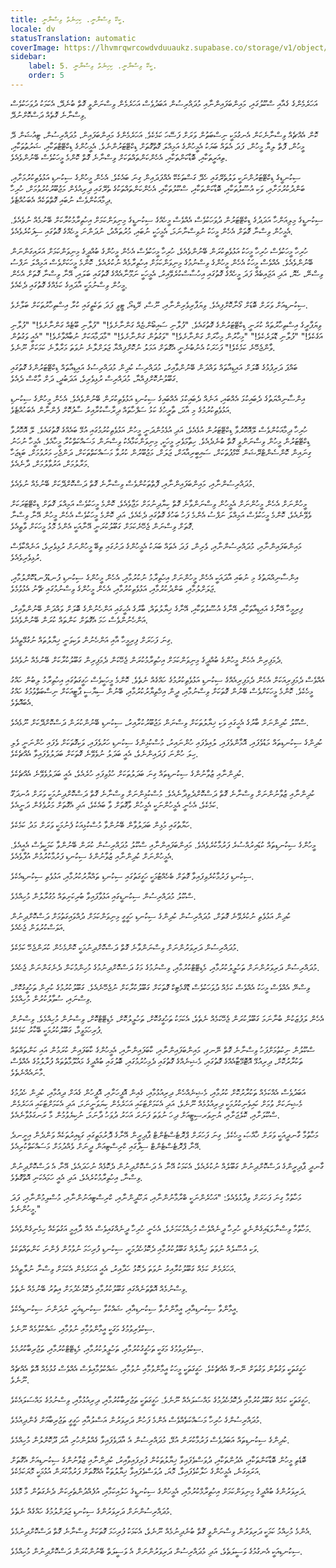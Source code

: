 ```yaml
---
title: ކީކޭ ވިސްނާނީ. ކިހިނެތް ވިސްނާނީ.
locale: dv
statusTranslation: automatic
coverImage: https://lhvmrqwrcowdvduuaukz.supabase.co/storage/v1/object/public/strapi-uploads/small_cover-educacion-fundamental.webp-2d51a7828a2b1309555be27f7e2a61a0.webp
sidebar:
    label: 5. ކީކޭ ވިސްނާނީ. ކިހިނެތް ވިސްނާނީ.
    order: 5
---
```

އަހަރެމެންގެ ގެއާއި ސްކޫލުގައި، މައިންބަފައިންނާއި މުދައްރިސުން އަބަދުވެސް އަހަރެމެން ވިސްނަންވީ ގޮތް ބުނެދޭ، އެކަމަކު ދުވަހަކުވެސް ވިސްނާނެ ގޮތެއް ދަސްކޮށްނުދޭ.

ކޮން އެއްޗެއް ވިސްނާނެކަން އެނގުމަކީ ނިސްބަތުން ވަރަށް ފަސޭހަ ކަމެކެވެ. އަހަރެމެންގެ މައިންބަފައިން، މުދައްރިސުން، ޓިއުޝަން ދޭ މީހުން، ފޮތް ލިޔާ މީހުން، ފަދަ އެތައް ބަޔަކު އެމީހުންގެ އަމިއްލަ ގޮތްގޮތަށް ޑިކްޓޭޓަރުންނެވެ. އެމީހުންގެ ޑިކްޓޭޓްތަކާއި، ޝަރުތުތަކާއި، ތިއަރީތަކާއި، ބޮޑާކަންތަކާއި، އެހެންކަންތައްތަކަށް ވިސްނާނެ ގޮތް ކޮންމެ މީހަކުވެސް ބޭނުންވެއެވެ.

ސިކުނޑީގެ ޑިކްޓޭޓަރުންނަކީ ވަލުތެރޭގައި ހެދޭ ގަސްތަކެކޭ އެއްފަދައިން ގިނަ ބައެކެވެ. އެހެން މީހުންގެ ސިކުނޑި އަޅުވެތިކުރުމަށާއި، ބަންދުކުރުމަށާއި، ވަކި އުސޫލުތަކާއި، ބޮޑާކަންތަކާއި، ސްކޫލުތަކާއި، އެހެންކަންތައްތަކުގެ ތެރޭގައި ދިރިއުޅެން މަޖުބޫރުކުރުވުމަށް، ހުރިހާ ދިމާއަކުންވެސް ނުބައި ގޮތްތަކެއް އެބަހުއްޓެވެ.

ސިކުނޑީގެ މިލިއަންހާ އަދަދުގެ ޑިކްޓޭޓަރުން ދުވަހަކުވެސް އެއްވެސް މީހެއްގެ ސިކުނޑީގެ މިނިވަންކަމަށް އިހުތިރާމުކުރާކަށް ބޭނުމެއް ނުވެއެވެ. އެމީހުން ވިސްނާ ގޮތަށް އެހެން މީހަކު ނުވިސްނާނަމަ، އެމީހަކީ ނުބައި، މުރުތައްދު، ނުދަންނަ މީހެއްގެ ގޮތުގައި ސިފަކުރެވެއެވެ.

ހުރިހާ މީހަކުވެސް ހުރިހާ މީހަކު އަޅުވެތިކުރަން ބޭނުންވެއެވެ، ހުރިހާ މީހަކުވެސް އެހެން މީހުންގެ ބުއްދީގެ މިނިވަންކަމަށް އަރައިގަންނަން ބޭނުންވެއެވެ. އެއްވެސް މީހަކު އެހެން މީހުންގެ ވިސްނުމުގެ މިނިވަންކަމަށް އިހުތިރާމެއް ނުކުރެއެވެ. ކޮންމެ މީހަކަށްވެސް އަމިއްލަ ނަފްސު ވިސްނޭ، ހެޔޮ، އަދި އަޖައިބެއް ފަދަ މީހެއްގެ ގޮތުގައި އިހުސާސްކުރެވޭއިރު، އެމީހަކީ ނަމޫނާއެއްގެ ގޮތުގައި ބަލައި، އޭނާ ވިސްނާ ގޮތަށް އެހެން މީހުން ވިސްނުމަކީ އާދައިގެ ކަމެއްގެ ގޮތުގައި ދެކެއެވެ.

ސިކުނޑިއަށް ވަރަށް ބޮޑަށް ގޯނާކޮށްފިއެވެ. ވިޔަފާރިވެރިންނާއި، ނޫސް، ރޭޑިއޯ، ޓީވީ ފަދަ ތަކެތީގައި ކުރާ އިސްތިހާރުތަކަށް ބަލާށެވެ.

ވިޔަފާރީގެ އިސްތިހާރުތައް ކުރަނީ ޑިކްޓޭޓަރުންގެ ގޮތުގައެވެ. "ފުލާނި ސައިބޯންޏެއް ގަންނާށެވެ!" "ފުލާނި ބޫޓެއް ގަންނާށެވެ!" "ފުލާނި އަގެކެވެ!" "ފުލާނި ޑޮލަރެކެވެ!" "މިހާރުން މިހާރަށް ގަންނާށެވެ!" "ވަގުތުން ގަންނާށެވެ!" "މާދަމާއަކަށް ނުބާއްވާށެވެ!" "އެއީ ވަގުތުން ވާންޖެހޭނެ ކަމެކެވެ!" ފަހަރަކު އެނުބުނެނީ އެގޮތަށް އަމަލު ނުކޮށްފިއްޔާ ޖަލަށްލާނެ ނުވަތަ މަރާލާނެ ކަމަކަށް ނޫނެވެ.

ބައްޕަ ދަރިފުޅުގެ ބޮލަށް އައިޑިއާތައް ވައްދަން ބޭނުންވާއިރު، މުދައްރިސު ކުދިން މުދައްރިސުގެ އައިޑިއާތައް ޑިކްޓޭޓަރުންގެ ގޮތުގައި ގަބޫލުނުކޮށްފިއްޔާ، މުދައްރިސް ރުޅިވެރިވެ، އަދަބުދީ، ދަށް މާކްސް ދެއެވެ.

އިންސާނިއްޔަތުގެ ދެބައިކުޅަ އެއްބައި، އަނެއް ދެބައިކުޅަ އެއްބައިގެ ސިކުނޑި އަޅުވެތިކުރަން ބޭނުންވެއެވެ. އެހެން މީހުންގެ ސިކުނޑި އަޅުވެތިކުރުމުގެ މި އާދަ، ތާރީހުގެ ކަޅު ސަފްހާތައް ދިރާސާކުރާއިރު ސާފުކޮށް ފެންނާން އެބަހުއްޓެވެ.

ހުރިހާ ދިމާއަކުންވެސް ލޭއޮހޮރުވާ ޑިކްޓޭޓަރުން އުޅެއެވެ، އަދި އުޅެމުންދަނީ މީހުން އަޅުވެތިކުރުމުގައި އުޅޭ ބައެއްގެ ގޮތުގައެވެ. ލޭ އޮހޮރުވާ ޑިކްޓޭޓަރުން މީހުން ވިސްނަންވީ ގޮތް ބުނެދެއެވެ. ހިތާމަވެރި މީހަކީ، މިނިވަންކަމާއެކު ވިސްނަން މަސައްކަތްކުރާ މީހާއެވެ. އެމީހާ ނުހަނު ގިނައިން ކޮންސެންޓްރޭޝަން ކޭމްޕުތަކަށް، ސައިބީރިއާއަށް، ޖަލަށް، މަޖުބޫރުން ކުރުވާ މަސައްކަތްތަކަށް، ދަންޖެހި މަރުވުމަށް، ބަޑިޖަހާ މަރާލުމަށް، އަރުވާލުމަށް، ދާނެއެވެ.

މުދައްރިސުންނާއި، މައިންބަފައިންނާއި، ފޮތްތަކުންވެސް ވިސްނާނެ ގޮތް ދަސްކޮށްދޭކަށް ބޭނުމެއް ނުވެއެވެ.

މީހުންނަށް އެހެން މީހުންނަށް އެމީހުން ވިސްނަންވާނެ ގޮތް ކިޔާދިނުމަށް މަޖާވެއެވެ، ކޮންމެ މީހަކުވެސް އަމިއްލަ ގޮތަށް ޑިކްޓޭޓަރަކަށް ވެވޭނެއެވެ، ކޮންމެ މީހަކުވެސް އަމިއްލަ ނަފްސު އެންމެ ފަހު ބަހުގެ ގޮތުގައި ދެކެއެވެ، އަދި ކޮންމެ މީހަކުވެސް އެހެން މީހުން އޭނާ ވިސްނާ ގޮތަށް ވިސްނަން ޖެހޭނެކަމަށް ގަބޫލުކުރަނީ އޭނާއަކީ އެންމެ މޮޅު މީހަކަށް ވާތީއެވެ.

މައިންބަފައިންނާއި، މުދައްރިސުންނާއި، ވެރިން، ފަދަ އެތައް ބަޔަކު އެމީހުންގެ ދަށުގައި ތިބޭ މީހުންނަށް ރުޅިވެރިވެ، އަނެއްކާވެސް ރުޅިވެރިވެއެވެ.

އިންސާނިއްޔަތުގެ މި ނުބައި އާދައަކީ އެހެން މީހުންނަށް އިހުތިރާމު ނުކުރުމާއި، އެހެން މީހުންގެ ސިކުނޑި ފުނޑުފުނޑުކޮށްލުމާއި، ޖަލަށްލުމާއި، ބަންދުކުރުމާއި، އަޅުވެތިކުރުމާއި، އެހެން މީހުންގެ ވިސްނުމުގައި ޗޭނު އެޅުވުމެވެ.

ފިރިމީހާ އޭނާގެ އައިޑިއާތަކާއި، އޭނާގެ އުސޫލުތަކާއި، އޭނާގެ ޚިޔާލުތައް، ބާރުގެ އެހީގައި އަންހެނުންގެ ބޮލަށް ވައްދަން ބޭނުންވާއިރު، އަންހެނުންވެސް ހަމަ އެގޮތަށް ކަންތައް ކުރަން ބޭނުންވެއެވެ.

ގިނަ ފަހަރަށް ފިރިމީހާ އާއި އަންހެނުން ވަކިވަނީ ޚިޔާލުތައް ނުގުޅޭތީއެވެ.

ދެމަފިރިން އެހެން މީހުންގެ ބުއްދީގެ މިނިވަންކަމަށް އިހުތިރާމުކުރަން ޖެހޭކަން ދެމަފިރިން ގަބޫލުކުރާކަށް ބޭނުމެއް ނުވެއެވެ.

އެއްވެސް ދެމަފިރިއަކަށް އެހެން ދެމަފިރިއެއްގެ ސިކުނޑި އަޅުވެތިކުރުމުގެ ހައްގެއް ނެތެވެ. ކޮންމެ މީހަކީވެސް ހަގީގަތުގައި އިހުތިރާމު ލިބުން ހައްގު މީހެކެވެ. ކޮންމެ މީހަކަށްވެސް ބޭނުން ގޮތަކަށް ވިސްނުމާއި، ދީން އިޚްތިޔާރުކުރުމާއި، ބޭނުން ސިޔާސީ ޕާޓީއަކަށް ނިސްބަތްވުމުގެ ހައްގު އެބައޮތެވެ.

ސްކޫލު ކުދިންނަށް ބާރުގެ އެހީގައި ވަކި ޚިޔާލުތަކަށް ވިސްނަން މަޖުބޫރުކުރާއިރު، ސިކުނޑި ބޭނުންކުރަން ދަސްކޮށްދޭކަށް ނޫޅެއެވެ.

ކުދިންގެ ސިކުނޑިތައް މަޑުވެފައި، އޮމާންވެފައި، ލުއިވެފައި ހުންނައިރު، މުސްކުޅިންގެ ސިކުނޑި ހަރުވެފައި، ވަކިގޮތަކަށް ވެފައި ހުންނަނީ ވެލި ހިލަ ހުންނަ ފަދައިންނެވެ، އެއީ ބަދަލު ނުވެވޭނެ ގޮތަކަށް ބަދަލުވެފައިވާ އެއްޗެކެވެ.

ކުދިންނާއި ޒުވާނުންގެ ސިކުނޑިތައް ގިނަ ބަދަލުތަކަށް ހުޅުވިފައި ހުރެއެވެ، އެއީ ބަދަލުވެވޭނެ އެއްޗެކެވެ.

ކުދިންނާއި ޒުވާނުންނަށް ވިސްނާނެ ގޮތް ދަސްކޮށްދެވިދާނެއެވެ. މުސްކުޅިންނަށް ވިސްނާނެ ގޮތް ދަސްކޮށްދިނުމަކީ ވަރަށް އުނދަގޫ ކަމެކެވެ، އެހެނީ އެމީހުންނަކީ އެމީހުން ވާގޮތަށް ވާ ބައެކެވެ، އަދި އެގޮތަށް މަރުވެގެން ދަނީއެވެ.

ހަޔާތުގައި މުޅިން ބަދަލުވާން ބޭނުންވާ މުސްކުޅިއަކު ފެނުމަކީ ވަރަށް މަދު ކަމެކެވެ.

މީހުންގެ ސިކުނޑިތައް ކުޑައިރުއްސުރެ ފަރުމާކުރެވެއެވެ. މައިންބަފައިންނާއި ސްކޫލު މުދައްރިސުން ކުރަން ބޭނުންވާ ކަމަކީވެސް އެއީއެވެ. އެމީހުންނަށް ކުދިންނާއި ޒުވާނުންގެ ސިކުނޑި ފަރުމާކުރުމުން އުފާވެއެވެ.

ސިކުނޑި ފަރުމާކުރެވިފައިވާ ގޮތަށް ބެހެއްޓުމަކީ ހަގީގަތުގައި ސިކުނޑި ތައްޔާރުކުރުމާއި، އަޅުވެތި ސިކުނޑިއެކެވެ.

ސްކޫލު މުދައްރިސުން ސިކުނޑީގައި އަޅުވާފައިވާ ބުރިކަށިތައް މުގުރާލުން މުހިއްމެވެ.

ކުދިން އަޅުވެތި ނުކުރެވޭނެ ގޮތަށް، މުދައްރިސުން ކުދިންގެ ސިކުނޑި ހަގީގީ މިނިވަންކަމަށް ދުއްވައިގަތުމަށް ދަސްކޮށްދިނުން އަވަސްކުރުވަން ޖެހެއެވެ.

މުދައްރިސުން ދަރިވަރުންނަށް ވިސްނަންވާނެ ގޮތް ދަސްކޮށްދިނުމަކީ ކޮންމެހެން ކުރަންޖެހޭ ކަމެކެވެ.

މުދައްރިސުން ދަރިވަރުންނަށް ތަހުލީލުކުރުމާއި، މެޑިޓޭޓްކުރުމާއި، ވިސްނުމުގެ މަގު ދަސްކޮށްދިނުމުގެ މުހިންމުކަން ދެނެގަންނަން ޖެހެއެވެ.

ވިސްނޭ އެއްވެސް މީހަކު އެއްވެސް ކަމެއް ދުވަހަކުވެސް ޑޮގްމެޓިކް ގޮތަކަށް ގަބޫލުކުރާކަށް ނުޖެހޭނެއެވެ. ގަބޫލުކުރުމުގެ ކުރިން ތަހުގީގުކޮށް، ވިސްނައި، ސުވާލުކުރުން މުހިއްމެވެ.

އެހެން ލަފުޒަކުން ބުނާނަމަ ގަބޫލުކުރަން ޖެހޭކަމެއް ނެތެވެ، އެކަމަކު ތަހުގީގުކޮށް، ތަހުލީލުކޮށް، މެޑިޓޭޓްކޮށް، ވިސްނުން މުހިއްމެވެ. ވިސްނުން ފުރިހަމަވީމާ، ގަބޫލުކުރުމަކީ ބޭކާރު ކަމެކެވެ.

ސްކޫލުން ނިކުތުމަށްފަހު ވިސްނާނެ ގޮތް ނޭނގި، މައިންބަފައިންނާއި، ކާބަފައިންނާއި، އެމީހުންގެ ކާބަފައިން ކުރަމުން އައި ކަންތައްތައް ތަކުރާރުކޮށް، ދިރިއުޅޭ އޮޓޮމޭޓާއެއްގެ ގޮތުގައި، މެޝިނެއްގެ ގޮތުގައި ދެމިހުރުމުގައި، ބޮލުގައި ބުއްދީގެ މައުލޫމާތުތައް ފުރާލުމުގެ އެއްވެސް މާނައެއްނެތެވެ.

އަބަދުވެސް އެއްކަމެއް ތަކުރާރުކޮށް ކުރުމާއި، މެޝިނެއްހެން ދިރިއުޅުމާއި، ގެއިން އޮފީހަށާއި، އޮފީހުން ގެއަށް ދިއުމާއި، ކުދިން ހެދުމުގެ މެޝިނަކަށް ވުމަށް ކައިވެނިކުރުމަކީ ދިރިއުޅުމެއް ނޫނެވެ، އަދި އެކަމަށްޓަކައި އަހަރެމެން ކިޔަވަނީނަމަ، އަދި އެކަމަށްޓަކައި އަހަރެމެން ސްކޫލަށާއި، ކޮލެޖަށާއި، ޔުނިވަރސިޓީއަށް ދިހަ ނުވަތަ ފަނަރަ އަހަރު ދުވަހު ދާނަމަ، ނުކިޔެވުމުން މާ ރަނގަޅުވާނެއެވެ.

މަހާތުމާ ގާނދީއަކީ ވަރަށް ޚާއްޞަ މީހެކެވެ. ގިނަ ފަހަރަށް ޕްރޮޓެސްޓެންޓް ޕާދިރީން އޭނާގެ ދޮރުމަތީގައި ގަޑިއިރުތަކެއް ވަންދެން އިށީނދެ އޭނާ ޕްރޮޓެސްޓެންޓް ސިފާގައި ކްރިސްޓިއަން ދީނަށް ވެއްދުމަށް މަސައްކަތްކުރިއެވެ.

ގާނދީ ޕާދިރީންގެ ދަސްކޮށްދިނުން ގަބޫލެއް ނުކުރެއެވެ، އެކަމަކު އޭނާ އެ ދަސްކޮށްދިނުން ދެކޮޅެއް ނުހަދައެވެ، އޭނާ އެ ދަސްކޮށްދިނުން ވިސްނާ، އިހުތިރާމުކުރެއެވެ، އަދި އެއީ ހަމައެކަނި އޮތްގޮތެވެ.

މަހާތުމާ ގިނަ ފަހަރަށް ވިދާޅުވެއެވެ: "އަހުރެންނަކީ ބްރާމާނުންނާއި، ޔަހޫދީންނާއި، ކްރިސްޓިއަނުންނާއި، މުސްލިމުންނާއި، ފަދަ މީހުންނެވެ."

މަހާތުމާ ވިސްނާވަޑައިގެންނެވީ ހުރިހާ ދީނެއްވެސް މުހިއްމުކަމަށެވެ، އެހެނީ ހުރިހާ ދީނެއްގައިވެސް އެއް ދާއިމީ އަގުތަކެއް ހިމެނިގެންވެއެވެ.

ވަކި އުސޫލެއް ނުވަތަ ޚިޔާލެއް ގަބޫލުކުރުމާއި ދެކޮޅުހެދުމަކީ، ސިކުނޑި ފުރިހަމަ ނުވުމުން ފެންނަ ކަންތައްތަކެވެ.

އަހަރެމެން ކަމެއް ގަބޫލުކުރާއިރު ނުވަތަ ދެކޮޅު ހަދާއިރު، އެއީ އަހަރެމެން އެކަމަށް ވިސްނާ ނުލާތީއެވެ.

ވިސްނުމެއް އޮތްތަނެއްގައި ގަބޫލުކުރުމާއި ދެކޮޅުހެދުމަށް އިތުރު ބޭނުމެއް ނެތެވެ.

އީމާންވާ ސިކުނޑިއާއި، އީމާންނުވާ ސިކުނޑިއާއި، ޝައްކުވާ ސިކުނޑިއަކީ، ނުދަންނަ ސިކުނޑިއެކެވެ.

ސިކުވެރިވުމުގެ މަގަކީ އީމާންވުމާއި ނުވުމާއި، ޝައްކުވުމެއް ނޫނެވެ.

ސިކުވެރިވުމުގެ މަގަކީ ތަހުގީގުކުރުމާއި، ތަހުލީލުކުރުމާއި، މެޑިޓޭޓްކުރުމާއި، ތަޖުރިބާކުރުމެވެ.

ހަގީގަތަކީ ވަގުތުން ވަގުތަށް ނޭނގޭ އެއްޗެކެވެ. ހަގީގަތަކީ މީހަކު އީމާންވުމާއި ނުވުމާއި، ޝައްކުވުމާއިވެސް އެއްވެސް ގުޅުމެއް އޮތް އެއްޗެއް ނޫނެވެ.

ހަގީގަތަކީ ކަމެއް ގަބޫލުކުރުމާއި ދެކޮޅުހެދުމުގެ މައްސަލައެއް ނޫނެވެ. ހަގީގަތަކީ ތަޖުރިބާކުރުމާއި، ދިރިއުޅުމާއި، ވިސްނުމުގެ މައްސަލައެކެވެ.

މުދައްރިސުންގެ ހުރިހާ މަސައްކަތެއްވެސް އެންމެ ފަހުން ދަރިވަރުން އަސްލުއާއި ހަގީގީ ތަޖުރިބާއަށް ގެންދިއުމެވެ.

ކުދިންގެ ސިކުނޑިތައް އަބަދުވެސް ފަރުމާކުރަން އުޅޭ، މުދައްރިސުން އެ އާދަވެފައިވާ ގެއްލުންހުރި އާދަ ދޫކޮށްލުން މުހިއްމެވެ.

ބޮޑެތި މީހުން ބޮޑާކަންތަކާއި، އެދުންތަކާއި، ދުވަސްވެފައިވާ ޚިޔާލުތަކުން ފުރިފައިވާއިރު، ކުދިންނާއި ޒުވާނުންގެ ސިކުނޑިއަށް އެގޮތަށް އަރައިގަނެ، އެމީހުންގެ ހަލާކުވެފައިވާ، މޮޔަ، ދުވަސްވެފައިވާ ޚިޔާލުތަކާ އެއްގޮތަށް ފަރުމާކުރަން އުޅުމަކީ މޮޔަކަމެކެވެ.

ދަރިވަރުންގެ ބުއްދީގެ މިނިވަންކަމަށް އިހުތިރާމްކުރުމާއި، އެމީހުންގެ ސިކުނޑީގެ ހަލުއިކަމާއި، އުފެއްދުންތެރިކަން ދެނެގަތުން މާ މޮޅެވެ.

މުދައްރިސުންނަށް ދަރިވަރުންގެ ސިކުނޑި ޖަލަށްލުމުގެ ހައްގެއް ނެތެވެ.

އެންމެ މުހިއްމު ކަމަކީ ދަރިވަރުން ވިސްނަންވީ ގޮތް ބުނެދިނުމެއް ނޫނެވެ، އެކަމަކު ފުރިހަމަ ގޮތަކަށް ވިސްނާނެ ގޮތް ދަސްކޮށްދިނުމެވެ.

ސިކުނޑިއަކީ އެނގުމުގެ ވަސީލަތެވެ، އަދި މުދައްރިސުން ދަރިވަރުންނަށް އެ ވަސީލަތް ބޭނުންކުރަން ދަސްކޮށްދިނުން މުހިއްމެވެ.

